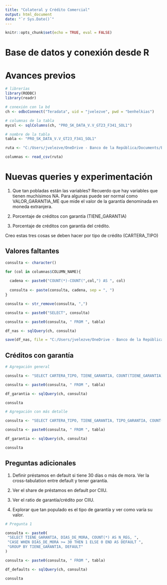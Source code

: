 ```yaml
---
title: "Colateral y Crédito Comercial"
output: html_document
date: "`r Sys.Date()`"
---
```


```r

knitr::opts_chunk$set(echo = TRUE, eval = FALSE)

```

# Base de datos y conexión desde R

# Avances previos

```r

# librerías
library(RODBC)
library(readr)

# conexión con la bd
ch <- odbcConnect("Teradata", uid = "jvelezve", pwd = "benhelkias")

# columnas de la tabla
mycol <- sqlColumns(ch, "PRO_SK_DATA_V.V_GT23_F341_SOL1")

# nombre de la tabla
tabla <- "PRO_SK_DATA_V.V_GT23_F341_SOL1"

```

```r

ruta <- "C:/Users/jvelezve/OneDrive - Banco de la República/Documents/Bancos/Felipe and Rebecca/output/columnas341.csv"

columnas <- read_csv(ruta)

```

# Nuevas queries y experimentación

  1. Que tan pobladas están las variables? Recuerdo que hay variables que tienen muchísimos NA. Para algunas puede ser normal como VALOR_GARANTIA_ME que mide el valor de la garantía denominada en moneda extranjera.

  2. Porcentaje de créditos con garantía (TIENE_GARANTIA)

  3. Porcentaje de créditos con garantía del crédito.

Creo estas tres cosas se deben hacer por tipo de crédito (CARTERA_TIPO)

## Valores faltantes

```r

consulta <- character()

for (col in columnas$COLUMN_NAME){
  
  cadena <- paste0("COUNT(*)-COUNT(",col,") AS ", col)
  
  consulta <- paste(consulta, cadena, sep = ", ")
}

consulta <- str_remove(consulta, ",")

consulta <- paste0("SELECT", consulta)

consulta <- paste0(consulta, " FROM ", tabla)

df_nas <- sqlQuery(ch, consulta)

save(df_nas, file = "C:/Users/jvelezve/OneDrive - Banco de la República/Documents/Bancos/Felipe and Rebecca/output/Nas_by_col.rdata")

```

## Créditos con garantía

```r

# Agregación general

consulta <- "SELECT CARTERA_TIPO, TIENE_GARANTIA, COUNT(TIENE_GARANTIA) AS N_REG, GROUP BY CARTERA_TIPO, TIENE_GARANTIA"

consulta <- paste0(consulta, " FROM ", tabla)

df_garantia <- sqlQuery(ch, consulta)

consulta

```

```r

# Agregación con más detalle

consulta <- "SELECT CARTERA_TIPO, TIENE_GARANTIA, TIPO_GARANTIA, COUNT(TIENE_GARANTIA) AS N_REG, GROUP BY CARTERA_TIPO, TIENE_GARANTIA, TIPO_GARANTIA"

consulta <- paste0(consulta, " FROM ", tabla)

df_garantia <- sqlQuery(ch, consulta)

consulta

```


## Preguntas adicionales

  1. Definir préstamos en default si tiene 30 días o más de mora. Ver la cross-tabulation entre default y tener garantía.

  2. Ver el share de préstamos en default por CIIU.
  
  3. Ver el ratio de garantía/crédito por CIIU. 
  
  4. Explorar que tan populado es el tipo de garantía y ver como varía su valor. 

```r

# Pregunta 1

consulta <- paste0(
 "SELECT TIENE_GARANTIA, DIAS_DE_MORA, COUNT(*) AS N_REG, ",
 "CASE WHEN DIAS_DE_MORA >= 30 THEN 1 ELSE 0 END AS DEFAULT ",
 "GROUP BY TIENE_GARANTIA, DEFAULT"
)

consulta <- paste0(consulta, " FROM ", tabla)

df_defaults <- sqlQuery(ch, consulta)

consulta

```
